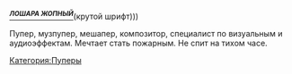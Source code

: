 '''''<u><sup>ЛОШАРА ЖОПНЫЙ </sup></u> '''''(крутой шрифт)))

Пупер, музпупер, мешапер, композитор, специалист по визуальным и аудиоэффектам. Мечтает стать пожарным. Не спит на тихом часе.

[[Категория:Пуперы]]